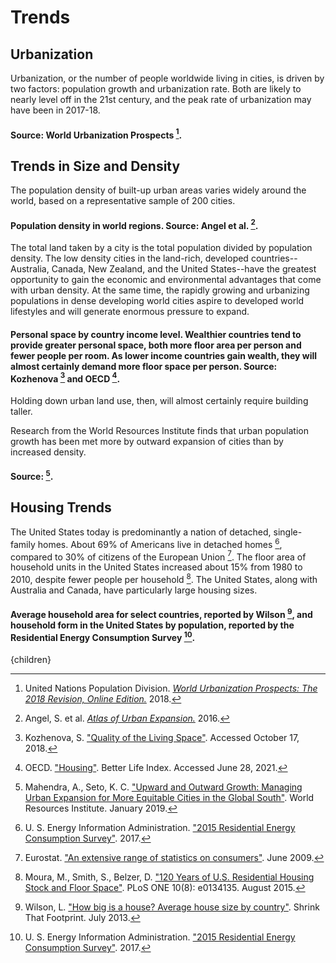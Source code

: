 


# Trends

## Urbanization
Urbanization, or the number of people worldwide living in cities, is driven by two factors: population growth and urbanization rate. Both are likely to nearly level off in the 21st century, and the peak rate of urbanization may have been in 2017-18.

#### Source: World Urbanization Prospects [^8].

## Trends in Size and Density
The population density of built-up urban areas varies widely around the world, based on a representative sample of 200 cities.

#### Population density in world regions. Source: Angel et al. [^1].

The total land taken by a city is the total population divided by population density. The low density cities in the land-rich, developed countries--Australia, Canada, New Zealand, and the United States--have the greatest opportunity to gain the economic and environmental advantages that come with urban density. At the same time, the rapidly growing and urbanizing populations in dense developing world cities aspire to developed world lifestyles and will generate enormous pressure to expand.

#### Personal space by country income level. Wealthier countries tend to provide greater personal space, both more floor area per person and fewer people per room. As lower income countries gain wealth, they will almost certainly demand more floor space per person. Source: Kozhenova [^3] and OECD [^6].

Holding down urban land use, then, will almost certainly require building taller.

Research from the World Resources Institute finds that urban population growth has been met more by outward expansion of cities than by increased density.

#### Source: [^4].

## Housing Trends
The United States today is predominantly a nation of detached, single-family homes. About 69% of Americans live in detached homes [^7], compared to 30% of citizens of the European Union [^2]. The floor area of household units in the United States increased about 15% from 1980 to 2010, despite fewer people per household [^5]. The United States, along with Australia and Canada, have particularly large housing sizes.

#### Average household area for select countries, reported by Wilson [^9], and household form in the United States by population, reported by the Residential Energy Consumption Survey [^7].

[^1]: Angel, S. et al. [*Atlas of Urban Expansion.*](http://www.atlasofurbanexpansion.org/) 2016.

[^2]: Eurostat. ["An extensive range of statistics on consumers"](http://europa.eu/rapid/press-release_STAT-09-95_en.htm?locale=en). June 2009.

[^3]: Kozhenova, S. ["Quality of the Living Space"](http://www.hdm.lth.se/fileadmin/hdm/Education/Undergrad/ABAN05_2010/Kozhenova_Svetlana_-_Quality_of_the_Living_Space.pdf). Accessed October 17, 2018.

[^4]: Mahendra, A., Seto, K. C. ["Upward and Outward Growth: Managing Urban Expansion for More Equitable Cities in the Global South"](https://www.wri.org/research/upward-and-outward-growth-managing-urban-expansion-more-equitable-cities-global-south). World Resources Institute. January 2019.

[^5]: Moura, M., Smith, S., Belzer, D. ["120 Years of U.S. Residential Housing Stock and Floor Space"](https://journals.plos.org/plosone/article?id=10.1371/journal.pone.0134135). PLoS ONE 10(8): e0134135. August 2015.

[^6]: OECD. ["Housing"](https://www.oecdbetterlifeindex.org/topics/housing/). Better Life Index. Accessed June 28, 2021.

[^7]: U. S. Energy Information Administration. ["2015 Residential Energy Consumption Survey"](https://www.eia.gov/consumption/residential/). 2017.

[^8]: United Nations Population Division. [*World Urbanization Prospects: The 2018 Revision, Online Edition.*](https://population.un.org/wup/) 2018.

[^9]: Wilson, L. ["How big is a house? Average house size by country"](http://shrinkthatfootprint.com/how-big-is-a-house). Shrink That Footprint. July 2013.

  <Article 
    focusAreaUrl={focusAreaUrl} 
    hierarchy={hierarchy} 
    site={site}
  >
    {children}
  </Article>